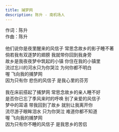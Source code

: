 ```yaml
---
title: 捕梦网
description: 陈升 - 南机场人
---
```


作词：陈升<br />作曲：陈升<br /><br />他们说你是夜里醒来的风信子 常思念故乡的影子睡不著<br />倘若我有双逐梦的翅膀 我就带你回到我身旁<br />故乡是我夜夜梦中筑起的小镇 你住在我的小镇里<br />流过忘川的河水只为你哭泣 为何你都不明白<br />喔 飞向我的捕梦网<br />因为只有你 悲伤的风信子 是我心里的芬芳<br /><br />我在床前搭起了捕梦网 常思念故乡的亲人睡不好<br />是否你已忘了季风来时的呼唤 别了亲爱的风信子<br />梦中的耳语 带我回到了故乡 就别让我离开你<br />流尽游子眼眸泪水 只为你哭泣 难道你都不知道<br />喔 飞向我的捕梦网<br />因为只有你不睡的风信子 是我思乡的苦侣